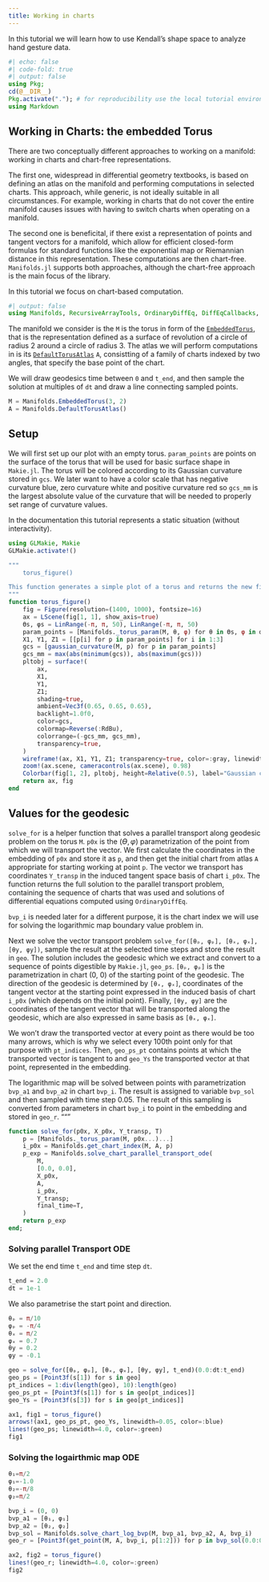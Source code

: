 ```yaml
---
title: Working in charts
---
```


In this tutorial we will learn how to use Kendall's shape space to analyze hand gesture data.

```julia
#| echo: false
#| code-fold: true
#| output: false
using Pkg;
cd(@__DIR__)
Pkg.activate("."); # for reproducibility use the local tutorial environment.
using Markdown
```

## Working in Charts: the embedded Torus

There are two conceptually different approaches to working on a manifold: working in charts and chart-free representations.

The first one, widespread in differential geometry textbooks, is based on defining an atlas on the manifold and performing computations in selected charts. This approach, while generic, is not ideally suitable in all circumstances. For example, working in charts that do not cover the entire manifold causes issues with having to switch charts when operating on a manifold.

The second one is beneficital, if there exist a representation of points and tangent vectors for a manifold, which allow for efficient closed-form formulas for standard functions like the exponential map or Riemannian distance in this representation. These computations are then chart-free. `Manifolds.jl` supports both approaches, although the chart-free approach is the main focus of the library.

In this tutorial we focus on chart-based computation.

```julia
#| output: false
using Manifolds, RecursiveArrayTools, OrdinaryDiffEq, DiffEqCallbacks, BoundaryValueDiffEq
```

The manifold we consider is the `M` is the torus in form of the [`EmbeddedTorus`](https://juliamanifolds.github.io/Manifolds.jl/latest/manifolds/torus.html#Manifolds.EmbeddedTorus), that is the representation defined as a surface of revolution of a circle of radius 2 around a circle of radius 3.
The atlas we will perform computations in is its [`DefaultTorusAtlas`](https://juliamanifolds.github.io/Manifolds.jl/latest/manifolds/torus.html#Manifolds.DefaultTorusAtlas) `A`, consistting of a family of charts indexed by two angles, that specify the base point of the chart.

We will draw geodesics time between `0` and `t_end`, and then sample the solution at multiples of `dt` and draw a line connecting sampled points.

```julia
M = Manifolds.EmbeddedTorus(3, 2)
A = Manifolds.DefaultTorusAtlas()
```

## Setup

We will first set up our plot with an empty torus.
`param_points` are points on the surface of the torus that will be used for basic surface shape in `Makie.jl`.
The torus will be colored according to its Gaussian curvature stored in `gcs`. We later want to have a color scale that has negative curvature blue, zero curvature white and positive curvature red so `gcs_mm` is the largest absolute value of the curvature that will be needed to properly set range of curvature values.

In the documentation this tutorial represents a static situation (without interactivity).

```julia
using GLMakie, Makie
GLMakie.activate!()

"""
	torus_figure()

This function generates a simple plot of a torus and returns the new figure containing the plot.
"""
function torus_figure()
    fig = Figure(resolution=(1400, 1000), fontsize=16)
    ax = LScene(fig[1, 1], show_axis=true)
    ϴs, φs = LinRange(-π, π, 50), LinRange(-π, π, 50)
    param_points = [Manifolds._torus_param(M, θ, φ) for θ in ϴs, φ in φs]
    X1, Y1, Z1 = [[p[i] for p in param_points] for i in 1:3]
    gcs = [gaussian_curvature(M, p) for p in param_points]
    gcs_mm = max(abs(minimum(gcs)), abs(maximum(gcs)))
    pltobj = surface!(
        ax,
        X1,
        Y1,
        Z1;
        shading=true,
        ambient=Vec3f(0.65, 0.65, 0.65),
        backlight=1.0f0,
        color=gcs,
        colormap=Reverse(:RdBu),
        colorrange=(-gcs_mm, gcs_mm),
        transparency=true,
    )
    wireframe!(ax, X1, Y1, Z1; transparency=true, color=:gray, linewidth=0.5)
    zoom!(ax.scene, cameracontrols(ax.scene), 0.98)
    Colorbar(fig[1, 2], pltobj, height=Relative(0.5), label="Gaussian curvature")
    return ax, fig
end
```


## Values for the geodesic

`solve_for` is a helper function that solves a parallel transport along geodesic problem on the torus `M`.
`p0x` is the $(ϴ, φ)$ parametrization of the point from which we will transport the vector.
We first calculate the coordinates in the embedding of `p0x` and store it as `p`, and then get the initial chart from atlas `A` appropriate for starting working at point `p`.
The vector we transport has coordinates `Y_transp` in the induced tangent space basis of chart `i_p0x`.
The function returns the full solution to the parallel transport problem, containing the sequence of charts that was used and solutions of differential equations computed using `OrdinaryDiffEq`.

`bvp_i` is needed later for a different purpose, it is the chart index we will use for solving the logarithmic map boundary value problem in.

Next we solve the vector transport problem `solve_for([θₚ, φₚ], [θₓ, φₓ], [θy, φy])`, sample the result at the selected time steps and store the result in `geo`. The solution includes the geodesic which we extract and convert to a sequence of points digestible by `Makie.jl`, `geo_ps`.
`[θₚ, φₚ]` is the parametrization in chart (0, 0) of the starting point of the geodesic.
The direction of the geodesic is determined by `[θₓ, φₓ]`, coordinates of the tangent vector at the starting point expressed in the induced basis of chart `i_p0x` (which depends on the initial point).
Finally, `[θy, φy]` are the coordinates of the tangent vector that will be transported along the geodesic, which are also expressed in same basis as `[θₓ, φₓ]`.

We won't draw the transported vector at every point as there would be too many arrows, which is why we select every 100th point only for that purpose with `pt_indices`. Then, `geo_ps_pt` contains points at which the transported vector is tangent to and `geo_Ys` the transported vector at that point, represented in the embedding.

The logarithmic map will be solved between points with parametrization `bvp_a1` and `bvp_a2` in chart `bvp_i`.
The result is assigned to variable `bvp_sol` and then sampled with time step 0.05. The result of this sampling is converted from parameters in chart `bvp_i` to point in the embedding and stored in `geo_r`.
"""

```julia
function solve_for(p0x, X_p0x, Y_transp, T)
    p = [Manifolds._torus_param(M, p0x...)...]
    i_p0x = Manifolds.get_chart_index(M, A, p)
    p_exp = Manifolds.solve_chart_parallel_transport_ode(
        M,
        [0.0, 0.0],
        X_p0x,
        A,
        i_p0x,
        Y_transp;
        final_time=T,
    )
    return p_exp
end;
```


### Solving parallel Transport ODE

We set the end time `t_end` and time step `dt`.

```julia
t_end = 2.0
dt = 1e-1
```

We also parametrise the start point and direction.

```julia
θₚ = π/10
φₚ = -π/4
θₓ = π/2
φₓ = 0.7
θy = 0.2
φy = -0.1

geo = solve_for([θₚ, φₚ], [θₓ, φₓ], [θy, φy], t_end)(0.0:dt:t_end)
geo_ps = [Point3f(s[1]) for s in geo]
pt_indices = 1:div(length(geo), 10):length(geo)
geo_ps_pt = [Point3f(s[1]) for s in geo[pt_indices]]
geo_Ys = [Point3f(s[3]) for s in geo[pt_indices]]

ax1, fig1 = torus_figure()
arrows!(ax1, geo_ps_pt, geo_Ys, linewidth=0.05, color=:blue)
lines!(geo_ps; linewidth=4.0, color=:green)
fig1
```

### Solving the logairthmic map ODE

```julia
θ₁=π/2
φ₁=-1.0
θ₂=-π/8
φ₂=π/2

bvp_i = (0, 0)
bvp_a1 = [θ₁, φ₁]
bvp_a2 = [θ₂, φ₂]
bvp_sol = Manifolds.solve_chart_log_bvp(M, bvp_a1, bvp_a2, A, bvp_i)
geo_r = [Point3f(get_point(M, A, bvp_i, p[1:2])) for p in bvp_sol(0.0:0.05:1.0)]

ax2, fig2 = torus_figure()
lines!(geo_r; linewidth=4.0, color=:green)
fig2
```
